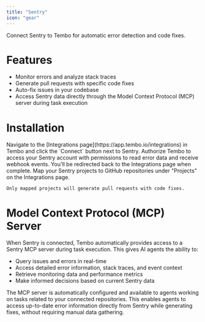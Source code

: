 ```yaml
---
title: "Sentry"
icon: "gear"
---
```


Connect Sentry to Tembo for automatic error detection and code fixes.

# Features

- Monitor errors and analyze stack traces
- Generate pull requests with specific code fixes
- Auto-fix issues in your codebase
- Access Sentry data directly through the Model Context Protocol (MCP) server during task execution

# Installation

<Steps>
  <Step title="Connect">
    Navigate to the [Integrations page](https://app.tembo.io/integrations) in Tembo and click the `Connect` button next to Sentry.
  </Step>
  <Step title="Authorize">
    Authorize Tembo to access your Sentry account with permissions to read error data and receive webhook events. You'll be redirected back to the Integrations page when complete.
  </Step>
  <Step title="Map Projects">
    Map your Sentry projects to GitHub repositories under "Projects" on the Integrations page.

    Only mapped projects will generate pull requests with code fixes.
  </Step>
</Steps>

# Model Context Protocol (MCP) Server

When Sentry is connected, Tembo automatically provides access to a Sentry MCP server during task execution. This gives AI agents the ability to:

- Query issues and errors in real-time
- Access detailed error information, stack traces, and event context
- Retrieve monitoring data and performance metrics
- Make informed decisions based on current Sentry data

The MCP server is automatically configured and available to agents working on tasks related to your connected repositories. This enables agents to access up-to-date error information directly from Sentry while generating fixes, without requiring manual data gathering.
